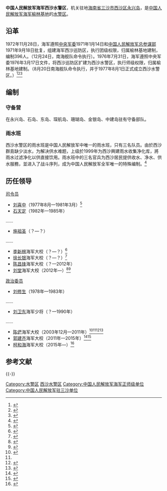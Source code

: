 {{Infobox Military Unit
|unit_name = 中国人民解放军海军西沙水警区
|image = [[File:Naval_Ensign_of_the_People's_Republic_of_China.svg|120px]]
|caption = [[中国人民解放军军旗|中国人民解放军海军军旗]]
|dates = 1977年至今
|country = {{PRC}}
|軍種 = [[海军|海军]]
|type =
|role = 
|size = 
|current_commander_label = [[司令员|司令员]]
|current_commander  = [[刘堂|刘堂]] <small>海军大校</small>
|ceremonial_chief_label = [[政治委员|政治委员]]
|ceremonial_chief = [[柯和海|柯和海]] <small>海军大校</small>
|command_structure = [[中国人民解放军海军榆林基地|中国人民解放军海军榆林基地]]
|branch = [[中国人民解放军海军|中国人民解放军海军]]
|garrison = [[海南省|海南省]][[三沙市|三沙市]][[西沙区|西沙区]][[永兴岛|永兴岛]]
|nickname = 
|colors = {{color box|#000080}}{{color box|#FFFFFF}} [[藏青色|藏青色]]与[[白色|白色]]
|motto = 
|equipment =
|march = 《[[人民海军向前进|人民海军向前进]]》
|patron =
|notable_commanders = 
|battles = 
|identification_symbol =
|identification_symbol_label = 臂章
}}

'''中国人民解放军海军西沙水警区'''，机关驻地[[海南省|海南省]][[三沙市|三沙市]][[西沙区|西沙区]][[永兴岛|永兴岛]]，是[[中国人民解放军海军榆林基地|中国人民解放军海军榆林基地]]的[[中国人民解放军海军水警区|水警区]]。

== 沿革 ==
1972年11月28日，海军遵照[[中央军事委员会|中央军委]]1971年1月14日和[[中国人民解放军总参谋部|中国人民解放军总参谋部]]1971年9月18日批复，组建海军西沙巡防区，执行团级权限，归属榆林基地建制，编制396人。（12月24日，南海舰队命令执行）。1976年7月31日，海军遵照中央军委1976年3月17日文件，将西沙巡防区扩建为西沙水警区，执行师级权限，归属榆林基地建制。（8月20日南海舰队命令执行，并于1977年8月1日正式成立西沙水警区。）<ref>{{Cite web|title=西沙诸岛考察记|url=http://news.ifeng.com/history/gundong/detail_2012_05/27/14843821_0.shtml|date=2012-05-27|publisher=凤凰网|accessdate=2017-01-11|archive-date=2019-05-12|archive-url=https://web.archive.org/web/20190512204309/http://news.ifeng.com/history/gundong/detail_2012_05/27/14843821_0.shtml|dead-url=no}}</ref><ref>{{Cite web|title=人生重要的9年在西沙度过很光荣|url=http://news.163.com/15/0811/08/B0NMCPLG00014Q4P.html|date=2015-08-11|publisher=网易|accessdate=2017-01-11|archive-date=2020-11-21|archive-url=https://web.archive.org/web/20201121155634/https://news.163.com/15/0811/08/B0NMCPLG00014Q4P.html|dead-url=no}}</ref><ref>{{Cite web|title=赴南海舰队征集文物|url=http://www.jb.mil.cn/cp/cpzjyfz/wwzjhg/201212/t20121207_7440.html|date=2010-12-07|publisher=中国人民革命军事博物馆|accessdate=2017-01-11|archive-date=2017-01-13|archive-url=https://web.archive.org/web/20170113154742/http://www.jb.mil.cn/cp/cpzjyfz/wwzjhg/201212/t20121207_7440.html|dead-url=yes}}</ref>

== 编制 ==
=== 守备营 ===
在永兴岛、石岛、东岛、琛航岛、珊瑚岛、金银岛、中建岛驻有守备部队。

=== 雨水班 ===
西沙水警区的雨水班是中国人民解放军中唯一的雨水班，只有三名队员。由於西沙群島缺少淡水，为解决供水难题，上级於1999年为西沙興建雨水收集净化库，將雨水过滤净化以供直接饮用。雨水班中的三名官兵为西沙居民提供收水、净水、供水服務，並进入了战斗序列，成为中国人民解放军全军唯一的特殊编制。<ref>{{Cite web|title=西沙"雨水班"：三人担负起永兴岛淡水供应重任|url=http://www.people.com.cn/24hour/n/2013/0523/c25408-21587186.html|accessdate=2013-05-23|date=2013-05-23|publisher=人民网|archive-date=2020-11-05|archive-url=https://web.archive.org/web/20201105012912/http://www.people.com.cn/24hour/n/2013/0523/c25408-21587186.html|dead-url=no}}</ref>

==历任领导==
{{col-begin}}
{{col-2}}
; [[司令员|司令员]]
* [[刘喜中|刘喜中]]（1977年8月—1981年3月）<ref>{{Cite web|url=http://mil.news.sina.com.cn/2015-05-28/1650831948.html|title=南海舰队原副司令员刘喜中逝世 曾指挥西沙海战|date=2015-05-28|publisher=新浪|accessdate=2017-01-11|archive-date=2020-11-05|archive-url=https://web.archive.org/web/20201105095152/http://mil.news.sina.com.cn/2015-05-28/1650831948.html|dead-url=no}}</ref>
*[[石天定|石天定]]（1982年—1985年）
……
*[[施祖圣|施祖圣]]（？—？）
……
*[[李新根|李新根]]海军大校（？—？）<ref>{{Cite web|url=http://weather.news.sina.com.cn/news/2005/0202/5722.html|title=中国气象局局长秦大河赴西沙慰问|date=2005-02-02|publisher=新浪|accessdate=2017-01-11|archive-date=2020-11-05|archive-url=https://web.archive.org/web/20201105054744/http://weather.news.sina.com.cn/news/2005/0202/5722.html|dead-url=no}}</ref>
*[[徐长银|徐长银]]海军大校（？—？）<ref>{{Cite web|url=http://www.gdzjdaily.com.cn/zjnews/zjpolitics/2010-05/16/content_1201946.htm|title=情系西沙 爱留天涯|date=2010-05-16|publisher=湛江新闻网|dead-url=yes|archiveurl=https://web.archive.org/web/20170113160958/http://www.gdzjdaily.com.cn/zjnews/zjpolitics/2010-05/16/content_1201946.htm|archivedate=2017-01-13|accessdate=2017-01-11}}</ref>
*[[陈昌锋|陈昌锋]]海军大校（？—2012年）
*[[刘堂|刘堂]]海军大校（2012年—）<ref name=lt>{{Cite web|url=http://news.youth.cn/js/201212/t20121223_2737931.htm|title=西沙水警区司令：外国侵渔侵权事件逐年增加|date=2012-12-23|publisher=中国青年网|accessdate=2017-01-11|archive-date=2019-05-12|archive-url=https://web.archive.org/web/20190512195247/http://news.youth.cn/js/201212/t20121223_2737931.htm|dead-url=no}}</ref><ref>{{Cite web|url=http://news.ifeng.com/a/20161019/50126104_0.shtml|title=三沙军地合作 帮助8艘渔船107名渔民安全避风|date=2016-10-19|publisher=凤凰网|accessdate=2017-01-11|archive-date=2019-05-11|archive-url=https://web.archive.org/web/20190511111744/http://news.ifeng.com/a/20161019/50126104_0.shtml|dead-url=no}}</ref>

{{col-2}}
; [[政治委员|政治委员]]
*[[刘修生|刘修生]]（1978年—1983年）
……
*[[刘卫东_(解放军)|刘卫东]]海军少将（？—1990年）
……
*[[陈俨|陈俨]]海军大校（2003年12月—2011年）<ref>{{Cite web|url=http://gb.cri.cn/27824/2010/12/22/5187s3098868.htm|title=西沙博士的神韵——记海军驻西沙某水警区政委陈俨|date=2010-12-22|publisher=国际在线|accessdate=2017-01-11|archive-date=2017-01-16|archive-url=https://web.archive.org/web/20170116163428/http://gb.cri.cn/27824/2010/12/22/5187s3098868.htm|dead-url=no}}</ref><ref name=lt/><ref>{{Cite web|url=http://gb.cri.cn/27824/2010/12/22/5187s3098849.htm|title=个人介绍：陈俨|date=2010-12-22|publisher=国际在线|accessdate=2017-01-11|archive-date=2017-01-16|archive-url=https://web.archive.org/web/20170116182449/http://gb.cri.cn/27824/2010/12/22/5187s3098849.htm|dead-url=no}}</ref><ref>{{Cite web|url=http://jz.chinamil.com.cn/grzq/jiangwanliu/content/2011-07/26/content_4603813.htm|title=一个博士政委的创新实践|date=2011-07-26|publisher=中国军网|archiveurl=https://web.archive.org/web/20180929112358/http://jz.chinamil.com.cn/grzq/jiangwanliu/content/2011-07/26/content_4603813.htm|archivedate=2018-09-29|dead-url=yes|accessdate=2017-01-11}}</ref>
*[[郭建齐|郭建齐]]海军大校（2011年—2015年）<ref>{{Cite web|url=http://www.ccyl.org.cn/zhuanti/place/news/beijing/201307/t20130726_650458.htm|title=团市委与海军西沙水警区进行合作共建|date=2013-07-26|publisher=中国青年网|archiveurl=https://web.archive.org/web/20170113125946/http://www.ccyl.org.cn/zhuanti/place/news/beijing/201307/t20130726_650458.htm|archivedate=2017-01-13|dead-url=yes|accessdate=2017-01-11}}</ref><ref>{{Cite web|url=http://news.hexun.com/2015-08-05/178088384.html|title=儿女讲爱岛故事 父母默默流泪|date=2015-08-05|publisher=和讯网|access-date=2017-01-11|archive-url=https://web.archive.org/web/20170116201253/http://news.hexun.com/2015-08-05/178088384.html|archive-date=2017-01-16|dead-url=yes}}</ref>
*[[柯和海|柯和海]]海军大校（2015年—）<ref>{{Cite web|url=http://mil.sohu.com/20160422/n445486300.shtml|title=人民网记者赴海军西沙某水警区采访纪实|date=2016-04-22|publisher=搜狐|accessdate=2017-01-11|archive-date=2019-05-11|archive-url=https://web.archive.org/web/20190511204437/http://mil.sohu.com/20160422/n445486300.shtml|dead-url=no}}</ref>
{{col-end}}

== 参考文献 ==
{{Reflist|30em}}

{{-}}
{{南海诸岛|W}}
{{中国人民解放军海军}}
{{中国人民解放军机场|南}}

[[Category:水警区|Category:水警区]]
[[Category:西沙水警区|]]
[[Category:中国人民解放军海军正师级单位|Category:中国人民解放军海军正师级单位]]
[[Category:中国人民解放军驻三沙单位|Category:中国人民解放军驻三沙单位]]